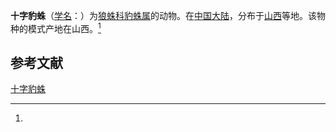 {{Speciesbox
| name = 十字豹蛛
| status = 
| status_system = 
| image = 
| genus = Pardosa
| species = crucifera
| authority = (Schenkel, 1963)<ref name='id13862'>{{cite web| url =http://www.bioinfo.cn/db05/BjdwSpecies.php?action=view&id=13862| title =十字豹蛛| work =《中国动物物种编目数据库》| publisher =中国科学院微生物研究所| author =中国科学院动物研究所| accessdate =2009-04-28| deadurl =yes| archiveurl =https://web.archive.org/web/20160305025755/http://www.bioinfo.cn/db05/BjdwSpecies.php?action=view&id=13862| archivedate =2016-03-05}}</ref>
}}

'''十字豹蛛'''（[[学名|学名]]：{{lang|la|''Pardosa crucifera''}}）为[[狼蛛科|狼蛛科]][[豹蛛属|豹蛛属]]的动物。在[[中国大陆|中国大陆]]，分布于[[山西|山西]]等地。该物种的模式产地在山西。<ref name='id13862'/>

== 参考文献 ==
{{reflist}}

{{Wikispecies|Pardosa crucifera}}

[[Category:豹蛛属|十字豹蛛]]


{{蜘蛛小作品}}